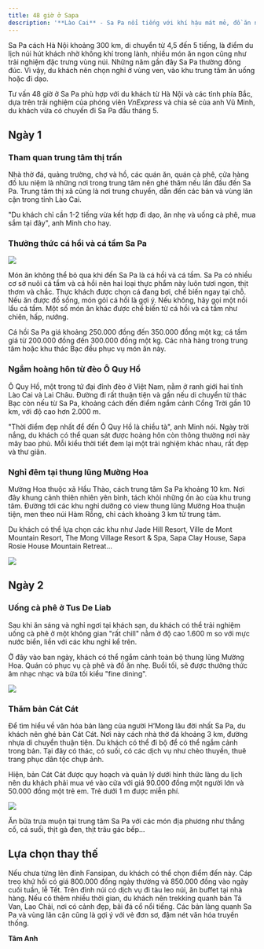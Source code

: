 ```yaml
---
title: 48 giờ ở Sapa
description: '**Lào Cai** - Sa Pa nổi tiếng với khí hậu mát mẻ, đồ ăn ngon và nhiều trải nghiệm, là nơi có thể đến cả mùa đông và mùa hè.'
---
```


Sa Pa cách Hà Nội khoảng 300 km, di chuyển từ 4,5 đến 5 tiếng, là điểm du lịch núi hút khách nhờ không khí trong lành, nhiều món ăn ngon cũng như trải nghiệm đặc trưng vùng núi. Những năm gần đây Sa Pa thường đông đúc. Vì vậy, du khách nên chọn nghỉ ở vùng ven, vào khu trung tâm ăn uống hoặc đi dạo.

Tư vấn 48 giờ ở Sa Pa phù hợp với du khách từ Hà Nội và các tỉnh phía Bắc, dựa trên trải nghiệm của phóng viên _VnExpress_ và chia sẻ của anh Vũ Minh, du khách vừa có chuyến đi Sa Pa đầu tháng 5.

## **Ngày 1**

### Tham quan trung tâm thị trấn

Nhà thờ đá, quảng trường, chợ và hồ, các quán ăn, quán cà phê, cửa hàng đồ lưu niệm là những nơi trong trung tâm nên ghé thăm nếu lần đầu đến Sa Pa. Trung tâm thị xã cũng là nơi trung chuyển, dẫn đến các bản và vùng lân cận trong tỉnh Lào Cai.

"Du khách chỉ cần 1-2 tiếng vừa kết hợp đi dạo, ăn nhẹ và uống cà phê, mua sắm tại đây", anh Minh cho hay.

### Thưởng thức cá hồi và cá tầm Sa Pa

<Frame caption="Gỏi cá hồi Sa Pa. Ảnh: Tâm Anh">
  <img src="https://vcdn1-dulich.vnecdn.net/2024/06/06/cahoi1-7653-1717672991.jpg?w=0&h=0&q=100&dpr=1&fit=crop&s=-JuraSZRFSMhLBXGAaoCJQ"/>
</Frame>

Món ăn không thể bỏ qua khi đến Sa Pa là cá hồi và cá tầm. Sa Pa có nhiều cơ sở nuôi cá tầm và cá hồi nên hai loại thực phẩm này luôn tươi ngon, thịt thơm và chắc. Thực khách được chọn cá đang bơi, chế biến ngay tại chỗ. Nếu ăn được đồ sống, món gỏi cá hồi là gợi ý. Nếu không, hãy gọi một nồi lẩu cá tầm. Một số món ăn khác được chế biến từ cá hồi và cá tầm như chiên, hấp, nướng.

Cá hồi Sa Pa giá khoảng 250.000 đồng đến 350.000 đồng một kg; cá tầm giá từ 200.000 đồng đến 300.000 đồng một kg. Các nhà hàng trong trung tâm hoặc khu thác Bạc đều phục vụ món ăn này.

### Ngắm hoàng hôn từ đèo Ô Quy Hồ

Ô Quy Hồ, một trong tứ đại đỉnh đèo ở Việt Nam, nằm ở ranh giới hai tỉnh Lào Cai và Lai Châu. Đường đi rất thuận tiện và gần nếu di chuyển từ thác Bạc còn nếu từ Sa Pa, khoảng cách đến điểm ngắm cảnh Cổng Trời gần 10 km, với độ cao hơn 2.000 m.

"Thời điểm đẹp nhất để đến Ô Quy Hồ là chiều tà", anh Minh nói. Ngày trời nắng, du khách có thể quan sát được hoàng hôn còn thông thường nơi này mây bao phủ. Mỗi kiểu thời tiết đem lại một trải nghiệm khác nhau, rất đẹp và thư giãn.

### Nghỉ đêm tại thung lũng Mường Hoa

Mường Hoa thuộc xã Hầu Thào, cách trung tâm Sa Pa khoảng 10 km. Nơi đây khung cảnh thiên nhiên yên bình, tách khỏi những ồn ào của khu trung tâm. Đường tới các khu nghỉ dưỡng có view thung lũng Mường Hoa thuận tiện, men theo núi Hàm Rồng, chỉ cách khoảng 3 km từ trung tâm.

Du khách có thể lựa chọn các khu như Jade Hill Resort, Ville de Mont Mountain Resort, The Mong Village Resort & Spa, Sapa Clay House, Sapa Rosie House Mountain Retreat...

<Frame type="Một khu nghỉ dưỡng nhìn xuống thung lũng Mường Hoa.">
  <img src="https://vcdn1-dulich.vnecdn.net/2024/06/06/Muong-Hoa-2948-1717672991.jpg?w=0&h=0&q=100&dpr=1&fit=crop&s=TgUIItyfhSSeqnwvVfm0RQ"/>
</Frame>

## **Ngày 2**

### Uống cà phê ở Tus De Liab

Sau khi ăn sáng và nghỉ ngơi tại khách sạn, du khách có thể trải nghiệm uống cà phê ở một không gian "rất chill" nằm ở độ cao 1.600 m so với mực nước biển, liền với các khu nghỉ kể trên.

Ở đây vào ban ngày, khách có thể ngắm cảnh toàn bộ thung lũng Mường Hoa. Quán có phục vụ cà phê và đồ ăn nhẹ. Buổi tối, sẽ được thưởng thức âm nhạc nhạc và bữa tối kiểu "fine dining".

<Frame caption="Quán cà phê Tus De Liab. Ảnh: TDL">
  <img src="https://vcdn1-dulich.vnecdn.net/2024/06/06/quan-8504-1717672991.jpg?w=0&h=0&q=100&dpr=1&fit=crop&s=PZclcI4bADhMgEliMZGaVg"/>
</Frame>

### Thăm bản Cát Cát

Để tìm hiểu về văn hóa bản làng của người H’Mong lâu đời nhất Sa Pa, du khách nên ghé bản Cát Cát. Nơi này cách nhà thờ đá khoảng 3 km, đường nhựa di chuyển thuận tiện. Du khách có thể đi bộ để có thể ngắm cảnh trong bản. Tại đây có thác, có suối, có các dịch vụ như chèo thuyền, thuê trang phục dân tộc chụp ảnh.

Hiện, bản Cát Cát được quy hoạch và quản lý dưới hình thức làng du lịch nên du khách phải mua vé vào cửa với giá 90.000 đồng một người lớn và 50.000 đồng một trẻ em. Trẻ dưới 1 m được miễn phí.

<Frame caption="Một góc bản Cát Cát. Ảnh: Du lịch Lào Cai">
  <img src="https://vcdn1-dulich.vnecdn.net/2024/06/06/cat-cat-1717672484-2773-1717672991.jpg?w=0&h=0&q=100&dpr=1&fit=crop&s=dmp1ZfwlcMQrST6tiNT65A"/>
</Frame>

Ăn bữa trưa muộn tại trung tâm Sa Pa với các món địa phương như thắng cố, cá suối, thịt gà đen, thịt trâu gác bếp...

## **Lựa chọn thay thế**

Nếu chưa từng lên đỉnh Fansipan, du khách có thể chọn điểm đến này. Cáp treo khứ hồi có giá 800.000 đồng ngày thường và 850.000 đồng vào ngày cuối tuần, lễ Tết. Trên đỉnh núi có dịch vụ đi tàu leo núi, ăn buffet tại nhà hàng. Nếu có thêm nhiều thời gian, du khách nên trekking quanh bản Tả Van, Lao Chải, nơi có cảnh đẹp, bãi đá cổ nổi tiếng. Các bản làng quanh Sa Pa và vùng lân cận cũng là gợi ý với vẻ đơn sơ, đậm nét văn hóa truyền thống.

**Tâm Anh**